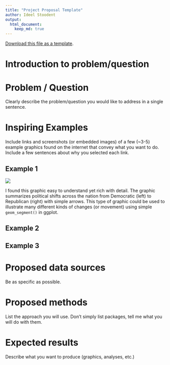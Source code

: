 ```yaml
---
title: "Project Proposal Template"
author: Ideel Stoodent
output: 
  html_document:
    keep_md: true
---
```


[<i class="fa fa-file-code-o fa-1x" aria-hidden="true"></i> Download this file as a template ](`r knitr::current_input()`).

# Introduction to problem/question
  
# Problem / Question
Clearly describe the problem/question you would like to address in a single sentence.

# Inspiring Examples

Include links and screenshots (or embedded images) of a few (~3-5) example graphics found on the internet that convey what you want to do.  Include a few sentences about why you selected each link.

## Example 1
![](https://theoreticalecology.files.wordpress.com/2012/05/6307925837_5074118a44_b.jpg)

I found this graphic easy to understand yet rich with detail.  The graphic summarizes political shifts across the nation from Democratic (left) to Republican (right) with simple arrows.  This type of graphic could be used to illustrate many different kinds of changes (or movement) using simple `geom_segment()` in ggplot.

## Example 2

## Example 3


# Proposed data sources

Be as specific as possible.

# Proposed methods

List the approach you will use. Don't simply list packages, tell me what you will do with them.

# Expected results

Describe what you want to produce (graphics, analyses, etc.)

